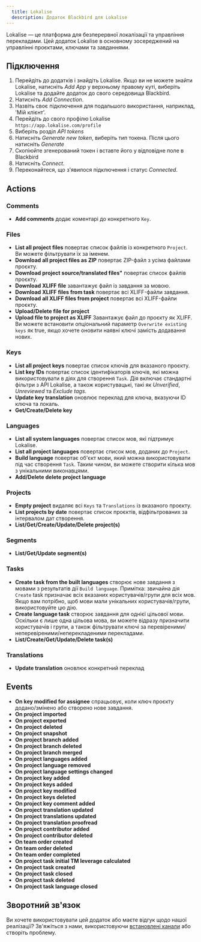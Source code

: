 ```yaml
---
  title: Lokalise
  description: Додаток Blackbird для Lokalise
---
```


<LinkCard title="View on Github" target="_blank" href="https://github.com/bb-io/Lokalise" icon="github" />

Lokalise — це платформа для безперервної локалізації та управління перекладами. Цей додаток Lokalise в основному зосереджений на управлінні проєктами, ключами та завданнями.

## Підключення

1. Перейдіть до додатків і знайдіть Lokalise. Якщо ви не можете знайти Lokalise, натисніть _Add App_ у верхньому правому куті, виберіть Lokalise та додайте додаток до свого середовища Blackbird.
2. Натисніть _Add Connection_.
3. Назвіть своє підключення для подальшого використання, наприклад, 'Мій клієнт'.
4. Перейдіть до свого профілю Lokalise `https://app.lokalise.com/profile`
5. Виберіть розділ _API tokens_
6. Натисніть _Generate new token_, виберіть тип токена. Після цього натисніть _Generate_
7. Скопіюйте згенерований токен і вставте його у відповідне поле в Blackbird
8. Натисніть _Connect_.
9. Переконайтеся, що з'явилося підключення і статус _Connected_.

## Actions

### Comments

- **Add comments** додає коментарі до конкретного `Key`.

### Files

- **List all project files** повертає список файлів із конкретного `Project`. Ви можете фільтрувати їх за іменем.
- **Download all project files as ZIP** повертає ZIP-файл з усіма файлами проєкту.
- **Download project source/translated files"** повертає список файлів проєкту.
- **Download XLIFF file** завантажує файл із завдання за мовою.
- **Download XLIFF files from task** повертає всі XLIFF-файли завдання.
- **Download all XLIFF files from project** повертає всі XLIFF-файли проєкту.
- **Upload/Delete file for project**
- **Upload file to project as XLIFF** Завантажує файл до проєкту як XLIFF. Ви можете встановити опціональний параметр `Overwrite existing keys` як true, якщо хочете оновити наявні ключі замість додавання нових.

### Keys

- **List all project keys** повертає список ключів для вказаного проєкту.
- **List key IDs** повертає список ідентифікаторів ключів, які можна використовувати в діях для створення `Task`. Дія включає стандартні фільтри з API Lokalise, а також користувацькі, такі як _Unverified_, _Unreviewed_ та _Exclude tags_.
- **Update key translation** оновлює переклад для ключа, вказуючи ID ключа та локаль.
- **Get/Create/Delete key**

### Languages

- **List all system languages** повертає список мов, які підтримує Lokalise.
- **List all project languages** повертає список мов, доданих до `Project`.
- **Build language** повертає об'єкт мови, який можна використовувати під час створення `Task`. Таким чином, ви можете створити кілька мов з унікальними виконавцями.
- **Add/Delete delete project language**

### Projects

- **Empty project** видаляє всі `Keys` та `Translations` із вказаного проєкту.
- **List projects by date** повертає список проєктів, відфільтрованих за інтервалом дат створення.
- **List/Get/Create/Update/Delete project(s)**

### Segments

- **List/Get/Update segment(s)**

### Tasks

- **Create task from the built languages** створює нове завдання з мовами з результатів дії `Build language`. Примітка: звичайна дія `Create` task призначає всіх вказаних користувачів/групи для всіх мов. Якщо вам потрібно, щоб мови мали унікальних користувачів/групи, використовуйте цю дію.
- **Create language task** створює завдання для однієї цільової мови. Оскільки є лише одна цільова мова, ви можете відразу призначити користувачів і групи, а також фільтрувати ключі за перевіреними/неперевіреними/неперекладеними перекладами.
- **List/Create/Get/Update/Delete task(s)**

### Translations

- **Update translation** оновлює конкретний переклад

## Events

- **On key modified for assignee** спрацьовує, коли ключ проєкту додано/змінено або створено нове завдання.
- **On project imported**
- **On project exported**
- **On project deleted**
- **On project snapshot**
- **On project branch added**
- **On project branch deleted**
- **On project branch merged**
- **On project languages added**
- **On project language removed**
- **On project language settings changed**
- **On project key added**
- **On project keys added**
- **On project key modified**
- **On project keys deleted**
- **On project key comment added**
- **On project translation updated**
- **On project translations updated**
- **On project translation proofread**
- **On project contributor added**
- **On project contributor deleted**
- **On team order created**
- **On team order deleted**
- **On team order completed**
- **On project task initial TM leverage calculated**
- **On project task created**
- **On project task closed**
- **On project task deleted**
- **On project task language closed**

## Зворотний зв'язок

Ви хочете використовувати цей додаток або маєте відгук щодо нашої реалізації? Зв'яжіться з нами, використовуючи [встановлені канали](https://www.blackbird.io/) або створіть проблему.